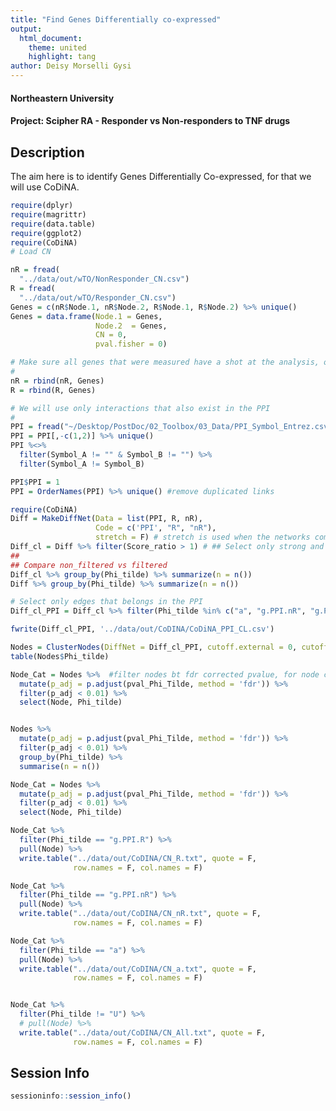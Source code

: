 ```yaml
---
title: "Find Genes Differentially co-expressed"
output:
  html_document:
    theme: united
    highlight: tang
author: Deisy Morselli Gysi
---
```

#### Northeastern University
#### Project: Scipher RA - Responder vs Non-responders to TNF drugs

## Description
The aim here is to identify Genes Differentially Co-expressed, for that we will use CoDiNA. 


```r
require(dplyr)
require(magrittr)
require(data.table)
require(ggplot2)
require(CoDiNA)
# Load CN

nR = fread(
  "../data/out/wTO/NonResponder_CN.csv")
R = fread(
  "../data/out/wTO/Responder_CN.csv")
Genes = c(nR$Node.1, nR$Node.2, R$Node.1, R$Node.2) %>% unique()
Genes = data.frame(Node.1 = Genes,
                   Node.2  = Genes,
                   CN = 0,
                   pval.fisher = 0)

# Make sure all genes that were measured have a shot at the analysis, otherwise CoDiNA will remove them. 
# 
nR = rbind(nR, Genes)
R = rbind(R, Genes)

# We will use only interactions that also exist in the PPI
# 
PPI = fread("~/Desktop/PostDoc/02_Toolbox/03_Data/PPI_Symbol_Entrez.csv")
PPI = PPI[,-c(1,2)] %>% unique()
PPI %<>%
  filter(Symbol_A != "" & Symbol_B != "") %>%
  filter(Symbol_A != Symbol_B)

PPI$PPI = 1
PPI = OrderNames(PPI) %>% unique() #remove duplicated links
```


```r
require(CoDiNA)
Diff = MakeDiffNet(Data = list(PPI, R, nR), 
                   Code = c('PPI', "R", "nR"), 
                   stretch = F) # stretch is used when the networks come from different studies, which is not the case here.
Diff_cl = Diff %>% filter(Score_ratio > 1) # ## Select only strong and well classified edges
## 
## Compare non_filtered vs filtered
Diff_cl %>% group_by(Phi_tilde) %>% summarize(n = n())
Diff %>% group_by(Phi_tilde) %>% summarize(n = n())

# Select only edges that belongs in the PPI
Diff_cl_PPI = Diff_cl %>% filter(Phi_tilde %in% c("a", "g.PPI.nR", "g.PPI.R"))

fwrite(Diff_cl_PPI, '../data/out/CoDINA/CoDiNA_PPI_CL.csv')

Nodes = ClusterNodes(DiffNet = Diff_cl_PPI, cutoff.external = 0, cutoff.internal = 1)
table(Nodes$Phi_tilde)

Node_Cat = Nodes %>%  #filter nodes bt fdr corrected pvalue, for node classification
  mutate(p_adj = p.adjust(pval_Phi_Tilde, method = 'fdr')) %>%
  filter(p_adj < 0.01) %>%
  select(Node, Phi_tilde)


Nodes %>% 
  mutate(p_adj = p.adjust(pval_Phi_Tilde, method = 'fdr')) %>% 
  filter(p_adj < 0.01) %>% 
  group_by(Phi_tilde) %>%
  summarise(n = n())

Node_Cat = Nodes %>% 
  mutate(p_adj = p.adjust(pval_Phi_Tilde, method = 'fdr')) %>% 
  filter(p_adj < 0.01) %>%
  select(Node, Phi_tilde)

Node_Cat %>% 
  filter(Phi_tilde == "g.PPI.R") %>% 
  pull(Node) %>%
  write.table("../data/out/CoDINA/CN_R.txt", quote = F, 
              row.names = F, col.names = F)

Node_Cat %>% 
  filter(Phi_tilde == "g.PPI.nR") %>% 
  pull(Node) %>%
  write.table("../data/out/CoDINA/CN_nR.txt", quote = F, 
              row.names = F, col.names = F)

Node_Cat %>% 
  filter(Phi_tilde == "a") %>% 
  pull(Node) %>%
  write.table("../data/out/CoDINA/CN_a.txt", quote = F, 
              row.names = F, col.names = F)


Node_Cat %>% 
  filter(Phi_tilde != "U") %>% 
  # pull(Node) %>%
  write.table("../data/out/CoDINA/CN_All.txt", quote = F, 
              row.names = F, col.names = F)
```
## Session Info 
```r
sessioninfo::session_info()
```
